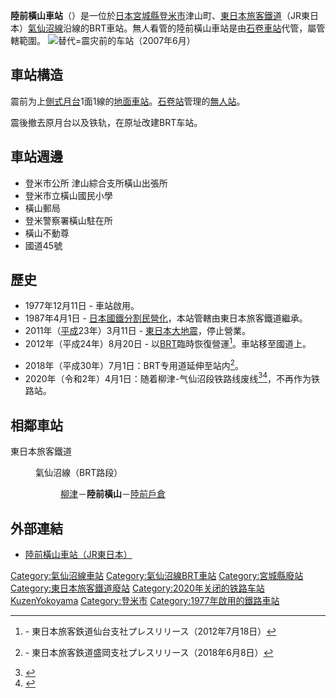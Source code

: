 {{NoteTA|1 = zh:陸前橫山車站; zh-cn:陆前横山站; zh-tw:陸前橫山車站; zh-hk:陸前橫山站; }}
{{日本車站資訊
| 公司色 = green
| 文字色 = 
| 站名 = 陸前橫山車站
| 圖片 = Rikuzen-Yokoyama-Bus-Stop For Yanaizu.jpg
| pxl = 275px
| 圖片說明 = BRT车站（2012年9月）
| 日文原名 = 陸前横山
| 平假名 = りくぜんよこやま
| 羅馬拼音 = Rikuzen-Yokoyama
| 副站名 = 
| 電報略號 = リヨ
| 車站編號 = 
| 所屬公司 = [[File:JR_logo_(east).svg|22px]] [[東日本旅客鐵道|東日本旅客鐵道]]
| 所屬路線 = {{Color|#6600cc|■}}[[氣仙沼線|氣仙沼線]]
| 距離 = 22.3
| 起站 = [[前谷地車站|前谷地]]
| 前一站 = [[柳津車站_(宮城縣)|柳津]]
| 前一站距離 = 4.8
| 後一站距離 = 7.2
| 後一站 = [[陸前戶倉車站|陸前戶倉]]
| 所在地 = [[宮城縣|宮城縣]][[登米市|登米市]]津山町橫山字本町152號
| 車站構造 = 地面車站
| 月台配置 = 震前为1面1線
| 啟用年月日 = 1977年（[[昭和|昭和]]52年）12月11日
| 廢站年月日 = 
| 乘客人數 = 2
| 上下車人次 = 
| 統計年度 = 2015年
| 轉車 = 
| 備註 = 無人車站
| 全寬備註 = 
| name = 
| address = 
}}
'''陸前橫山車站'''（{{jpn|j=陸前横山駅|hg=りくぜんよこやまえき|rm=Rikuzen-yokoyama eki|f=y}}）是一位於[[日本|日本]][[宮城縣|宮城縣]][[登米市|登米市]]津山町、[[東日本旅客鐵道|東日本旅客鐵道]]（JR東日本）[[氣仙沼線|氣仙沼線]]沿線的BRT車站。無人看管的陸前橫山車站是由[[石卷車站|石卷車站]]代管，屬{{link-ja|東日本旅客鐵道仙台支社|東日本旅客鉄道仙台支社|JR東日本仙台支社}}管轄範圍。
[[File:Rikuzenyokoyama-Sta01.JPG|替代=震灾前的车站（2007年6月）]]

== 車站構造 ==
震前为上[[側式月台|側式月台]]1面1線的[[地面車站|地面車站]]。[[石卷站|石卷站]]管理的[[無人站|無人站]]。

震後撤去原月台以及铁轨，在原址改建BRT车站。

== 車站週邊 ==
* 登米市公所 津山綜合支所橫山出張所
* 登米市立橫山國民小學
* 橫山郵局
* 登米警察署橫山駐在所
* 橫山不動尊
* 國道45號

== 歷史 ==
* 1977年12月11日 - 車站啟用。
* 1987年4月1日 - [[日本國鐵分割民營化|日本國鐵分割民營化]]，本站管轄由東日本旅客鐵道繼承。
* 2011年（[[平成|平成]]23年）3月11日 - [[東日本大地震|東日本大地震]]，停止營業。
* 2012年（平成24年）8月20日 - 以[[公車捷運系統|BRT]]臨時恢復營運<ref>{{PDFlink|[http://www.jr-sendai.com/wp-content/uploads/2012/08/press20120718-kesennumasen.pdf 気仙沼線における暫定的なサービス提供開始について]}} - 東日本旅客鉄道仙台支社プレスリリース（2012年7月18日）</ref>。車站移至國道上。

* 2018年（平成30年）7月1日：BRT专用道延伸至站内<ref name="jr-morioka201806">{{PDFlink|[http://www.jr-morioka.com/cgi-bin/pdf/press/pdf_1528432495_1.pdf 気仙沼線BRTダイヤ改正について]}} - 東日本旅客鉄道盛岡支社プレスリリース（2018年6月8日）</ref>。
* 2020年（令和2年）4月1日：随着柳津-气仙沼段铁路线废线<ref>{{Cite press release|url=https://www.jreast.co.jp/press/2019/20200131_ho01.pdf|archiveurl=https://web.archive.org/web/20200204215535/https://www.jreast.co.jp/press/2019/20200131_ho01.pdf|format=PDF|language=ja|title=気仙沼線（柳津〜気仙沼間）及び大船渡線（気仙沼〜盛間）における鉄道事業の廃止の日の繰上げの届出について|publisher=東日本旅客鉄道|date=2020-01-31|accessdate=2020-02-06|archivedate=2020-02-04}}</ref><ref>{{Cite press release|url=https://wwwtb.mlit.go.jp/tohoku/sm/topics/td-haishitodoke0129.pdf|format=PDF|language=ja|title=鉄道事業の廃止の届出に係る廃止の日の繰上げについて|publisher=国土交通省東北運輸局|date=2020-01-29|accessdate=2020-02-06|archiveurl=https://web.archive.org/web/20200130104127/https://wwwtb.mlit.go.jp/tohoku/sm/topics/td-haishitodoke0129.pdf|archivedate=2020-01-30}}</ref>，不再作为铁路站。

== 相鄰車站 ==
; 東日本旅客鐵道
: {{Color|#6600cc|■}}氣仙沼線（BRT路段）
:: [[柳津站_(宮城縣)|柳津]]－'''陸前橫山'''－[[陸前戶倉站|陸前戶倉]]

== 外部連結 ==
* {{ja}}[http://www.jreast.co.jp/estation/station/info.aspx?StationCd=1677 陸前橫山車站（JR東日本）]

{{氣仙沼線}}

{{DEFAULTSORT:Rikuzen-Yokoyama}}
[[Category:氣仙沼線車站|Category:氣仙沼線車站]]
[[Category:氣仙沼線BRT車站|Category:氣仙沼線BRT車站]]
[[Category:宮城縣廢站|Category:宮城縣廢站]]
[[Category:東日本旅客鐵道廢站|Category:東日本旅客鐵道廢站]]
[[Category:2020年关闭的铁路车站|Category:2020年关闭的铁路车站]]
[[Category:日本鐵路車站_Ri|KuzenYokoyama]]
[[Category:登米市|Category:登米市]]
[[Category:1977年啟用的鐵路車站|Category:1977年啟用的鐵路車站]]